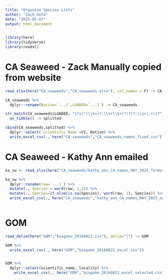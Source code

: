 ```yaml
---
title: "Organize Species Lists"
author: "Zack Gold"
date: "2025-05-07"
output: html_document
---
```


```r
library(here)
library(tidyverse)
library(readxl)
```

# CA Seaweed - Zack Manually copied from website

```r
read_xlsx(here("CA_seaweeds","CA_seaweeds.xlsx"), col_names = F) -> CA_seaweeds

CA_seaweeds %>% 
  dplyr::rename(Native=`...1`,LOADED=`...2`) -> CA_seaweeds

str_match(CA_seaweeds$LOADED, "(?s)^(\\S+(?:\\s+\\S+)?)?(?:\\s+(.+))?")[,-1] %>% 
  as_tibble() -> splitted

cbind(CA_seaweeds,splitted) %>% 
  dplyr::select(`Scientific Name`=V1, Native) %>% 
  write_excel_csv(., here("CA_seaweeds","CA_seaweeds_names_fixed.csv"))

```

# CA Seaweed - Kathy Ann emailed
```r
ka_sw <- read_xlsx(here("CA_seaweeds/kathy_ann_CA_names_MAY_2025_formatted.xlsx"), col_names = F)

ka_sw %>% 
  dplyr::rename(raw=`...1`) %>% 
  mutate(., Species = word(raw, 1,2)) %>% 
  mutate(., Species=if_else(is.na(Species), word(raw, 1), Species)) %>% 
  write_excel_csv(., here("CA_seaweeds","kathy_ann_CA_names_MAY_2025_names_fixed.csv"))
  
```


# GOM

```r

read_delim(here("GOM","biogomx_20160822.csv"), delim="|") -> GOM

GOM %>% 
  write_excel_csv(., here("GOM","biogomx_20160822_excel.csv"))


GOM %>% 
  dplyr::select(scientific_name, locality) %>% 
    write_excel_csv(., here("GOM","biogomx_20160822_excel_selected.csv"))

```